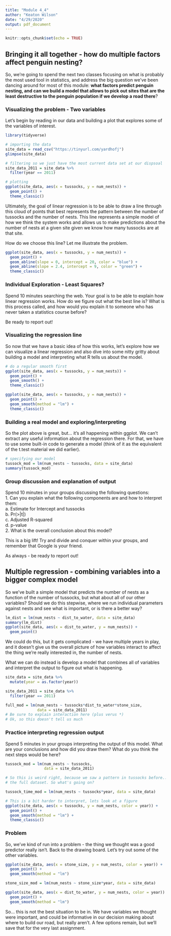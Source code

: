```yaml
---
title: "Module 4_4"
author: "Keaton Wilson"
date: "4/29/2020"
output: pdf_document
---
```


```r
knitr::opts_chunk$set(echo = TRUE)
```

## Bringing it all together - how do multiple factors affect penguin nesting?  

So, we're going to spend the next two classes focusing on what is probably the 
most used tool in statistics, and address the big question we've been dancing 
around for most of this module: **what factors predict penguin nesting, and can 
we build a model that allows to pick out sites that are the least destructive to
the penguin population if we develop a road there**?  

### Visualizing the problem - Two variables  
Let's begin by reading in our data and building a plot that explores some 
of the variables of interest.  
```r
library(tidyverse)

# importing the data
site_data = read_csv("https://tinyurl.com/yardhofj")
glimpse(site_data)

# filtering so we just have the most current data set at our dispsoal
site_data_2011 = site_data %>% 
  filter(year == 2011)

# plotting
ggplot(site_data, aes(x = tussocks, y = num_nests)) +
  geom_point() +
  theme_classic()

```
Ultimately, the goal of linear regression is to be able to draw a line through 
this cloud of points that best represents the pattern between the number of 
tussocks and the number of nests. This line represents a simple model of how we 
think the system works and allows us to make predictions about the number of 
nests at a given site given we know how many tussocks are at that site.  

How do we choose this line? Let me illustrate the problem.   
```r
ggplot(site_data, aes(x = tussocks, y = num_nests)) +
  geom_point() +
  geom_abline(slope = 0, intercept = 20, color = "blue") +
  geom_abline(slope = 2.4, intercept = 9, color = "green") +
  theme_classic()
```

### Individual Exploration - Least Squares?  
Spend 10 minutes searching the web. Your goal is to be able to explain how 
linear regression works. How do we figure out what the best line is? What is 
this process called, and how would you explain it to someone who has never taken 
a statistics course before?  

Be ready to report out!  

### Visualizing the regression line  
So now that we have a basic idea of how this works, let's explore how we 
can visualize a linear regression and also dive into some nitty gritty about 
building a model and interpreting what R tells us about the model.  

```r
# do a regular smooth first
ggplot(site_data, aes(x = tussocks, y = num_nests)) +
  geom_point() +
  geom_smooth() +
  theme_classic()

ggplot(site_data, aes(x = tussocks, y = num_nests)) +
  geom_point() +
  geom_smooth(method = "lm") +
  theme_classic()

```

### Building a real model and exploring/interpreting  

So the plot above is great, but... it's all happening within ggplot. We can't
extract any useful information about the regression there. For that, we have to
use some built-in code to generate a model (think of it as the equivalent of the 
t.test material we did earlier).  

```r
# specifying our model  
tussock_mod = lm(num_nests ~ tussocks, data = site_data)
summary(tussock_mod)

```

### Group discussion and explanation of output  
Spend 10 minutes in your groups discussing the following questions:  
1. Can you explain what the following components are and how to interpret them:  
  a. Estimate for Intercept and tussocks  
  b. Pr(>|t|)  
  c. Adjusted R-squared  
  d. p-value  
2. What is the overall conclusion about this model?  

This is a big lift! Try and divide and conquer within your groups, and remember 
that Google is your friend.  

As always - be ready to report out!  

## Multiple regression - combining variables into a bigger complex model  

So we've built a simple model that predicts the number of nests as a function 
of the number of tussocks, but what about all of our other variables? Should we 
do this stepwise, where we run individual parameters against nests and see what
is important, or is there a better way?  

```r
lm_dist = lm(num_nests ~ dist_to_water, data = site_data)
summary(lm_dist)
ggplot(site_data, aes(x = dist_to_water, y = num_nests)) +
  geom_point()
```

We could do this, but it gets complicated - we have multiple years in play, and 
it doesn't give us the overall picture of how variables interact to affect the 
thing we're really interested in, the number of nests.  

What we can do instead is develop a model that combines all of variables and 
interpret the output to figure out what is happening.  

```r
site_data = site_data %>%
  mutate(year = as.factor(year))

site_data_2011 = site_data %>%
  filter(year == 2011)

full_mod = lm(num_nests ~ tussocks*dist_to_water*stone_size, 
              data = site_data_2011)
# Be sure to explain interaction here (plus verus *)
# Ok, so this doesn't tell us much
```

### Practice interpreting regression output
Spend 5 minutes in your groups interpreting the output of this model. What are 
your conclusions and how did you draw them? What do you think the next steps 
would be here?

```r
tussock_mod = lm(num_nests ~ tussocks, 
                 data = site_data_2011)

# So this is weird right, because we saw a pattern in tussocks before... with 
# the full dataset. So what's going on?

tussock_time_mod = lm(num_nests ~ tussocks*year, data = site_data)

# This is a bit harder to interpret, lets look at a figure
ggplot(site_data, aes(x = tussocks, y = num_nests, color = year)) +
  geom_point() +
  geom_smooth(method = "lm") +
  theme_classic()
```

### Problem  
So, we've kind of run into a problem - the thing we thought was a good 
predictor really isn't. Back to the drawing board. Let's try out some of the 
other variables.

```r
ggplot(site_data, aes(x = stone_size, y = num_nests, color = year)) +
  geom_point() +
  geom_smooth(method = "lm")

stone_size_mod = lm(num_nests ~ stone_size*year, data = site_data)

ggplot(site_data, aes(x = dist_to_water, y = num_nests, color = year)) +
  geom_point() +
  geom_smooth(method = "lm")

```

So... this is not the best situation to be in. We have variables we thought 
were important, and could be informative in our decision making about where to
build our road, but really aren't. A few options remain, but we'll save that 
for the very last assignment. 

